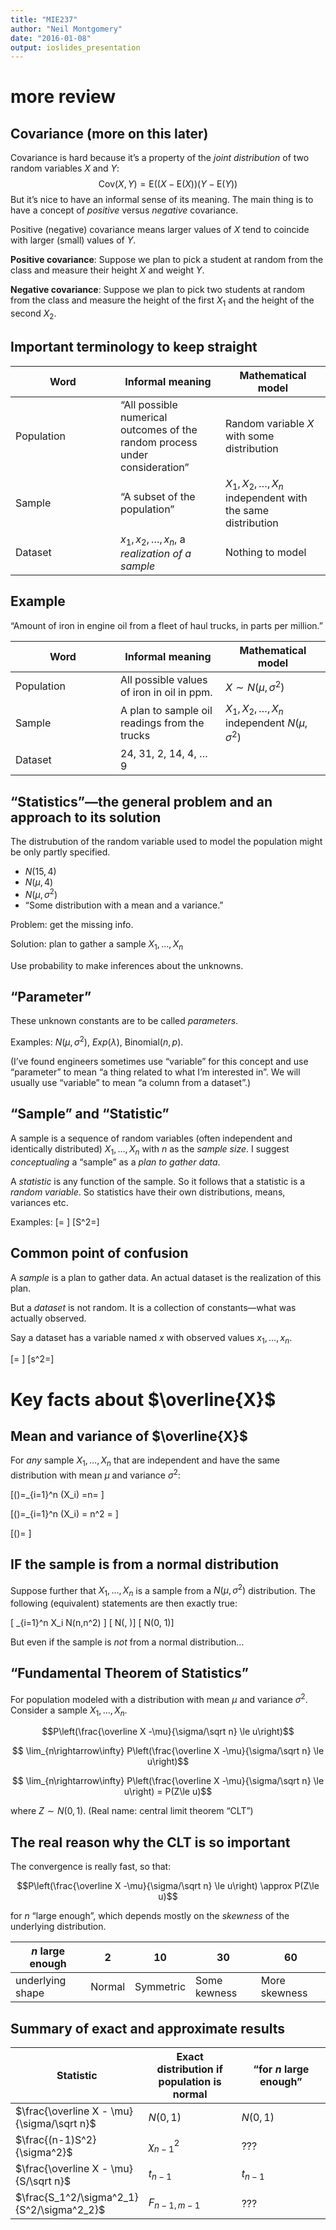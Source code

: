 ```yaml
---
title: "MIE237"
author: "Neil Montgomery"
date: "2016-01-08"
output: ioslides_presentation
---
```

\newcommand{\Var}{\text{Var}}
\newcommand{\Cov}{\text{Cov}}
\newcommand{\E}{\text{E}}

# more review

## Covariance (more on this later)

Covariance is hard because it's a property of the *joint distribution* of two random variables $X$ and $Y$:
$$ \Cov(X,Y) = \E((X-\E(X))(Y-\E(Y)) $$
But it's nice to have an informal sense of its meaning. The main thing is to have a concept of *positive* versus *negative* covariance.

Positive (negative) covariance means larger values of $X$ tend to coincide with larger (small) values of $Y$. 

**Positive covariance**: Suppose we plan to pick a student at random from the class and measure their height $X$ and weight $Y$. 

**Negative covariance**: Suppose we plan to pick two students at random from the class and measure the height of the first $X_1$ and the height of the second $X_2$. 

## Important terminology to keep straight

Word | Informal meaning | Mathematical model
--|--|--
Population | "All possible numerical outcomes of the random process under consideration" | Random variable $X$ with some distribution
Sample | "A subset of the population" | $X_1, X_2, \ldots, X_n$ independent with the same distribution
Dataset | $x_1, x_2, \ldots, x_n,$ a *realization of a sample* | Nothing to model

## Example

"Amount of iron in engine oil from a fleet of haul trucks, in parts per million."

Word | Informal meaning | Mathematical model
--|--|--
Population | All possible values of iron in oil in ppm. | $X \sim N(\mu, \sigma^2)$
Sample | A plan to sample oil readings from the trucks | $X_1, X_2, \ldots, X_n$ independent $N(\mu, \sigma^2)$
Dataset | 24, 31, 2, 14, 4, $\ldots$ 9 | 

## "Statistics"---the general problem and an approach to its solution { .build }

The distrubution of the random variable used to model the 
population might be only partly specified.

* $N(15, 4)$
* $N(\mu, 4)$
* $N(\mu, \sigma^2)$
* "Some distribution with a mean and a variance."

Problem: get the missing info.

Solution: plan to gather a sample $X_1, \ldots, X_n$

Use probability to make inferences about the unknowns. 

## "Parameter" 

These unknown constants are to be called *parameters*. 

Examples: $N(\mu, \sigma^2)$, $Exp(\lambda)$, Binomial$(n,p)$.

(I've found engineers sometimes use "variable" for this concept and use "parameter" to mean "a thing related to what I'm interested in". We will usually use "variable" to mean "a column from a dataset".)

## "Sample" and "Statistic"

A sample is a sequence of random variables (often independent and identically distributed) $X_1,\ldots,X_n$ with $n$ as the *sample size*. I suggest *conceptualing* a "sample" as a *plan to gather data*.

A *statistic* is any function of the sample. So it follows that a statistic is a *random variable*. So statistics have their own distributions, means, variances etc. 

Examples:
\[\overline{X}=\frac{\sum_{i=1}^n X_i}{n} \qquad\text{Sample average}\]
\[S^2=\frac{\sum_{i=1}^n \left(X_i-\overline{X}\right)^2}{n-1}\qquad\text{Sample variance}\]

## Common point of confusion

A *sample* is a plan to gather data. An actual dataset is the realization of this plan.

But a *dataset* is not random. It is a collection of constants---what was actually observed.

Say a dataset has a variable named $x$ with observed values $x_1,\ldots,x_n$.

\[\overline{x}=\frac{\sum_{i=1}^n x_i}{n} \qquad\text{(observed) sample average}\]
\[s^2=\frac{\sum_{i=1}^n \left(x_i-\overline{x}\right)^2}{n-1}\qquad\text{(observed) sample variance}\]

# Key facts about $\overline{X}$

## Mean and variance of $\overline{X}$

For *any* sample $X_1,\ldots,X_n$ that are independent
and have the same distribution with mean $\mu$ and variance $\sigma^2$:

\[\E\left(\overline{X}\right)=\frac{1}{n}\sum_{i=1}^n \E\left(X_i\right) =\frac{1}{n}n\mu = \mu \]

\[\Var\left(\overline{X}\right)=\frac{1}{n^2}\sum_{i=1}^n \Var\left(X_i\right) = \frac{1}{n^2}n\sigma^2 = \frac{\sigma^2}{n} \]

\[\text{SD}\left(\overline{X}\right)= \frac{\sigma}{\sqrt{n}} \]

## IF the sample is from a normal distribution

Suppose further that $X_1,\ldots,X_n$ is a sample from a $N(\mu,\sigma^2)$ distribution. The following (equivalent) statements are then exactly true:

\[ \sum_{i=1}^n X_i \sim N(n\mu,n\sigma^2) \]
\[\overline{X} \sim N\left(\mu, \frac{\sigma^2}{n}\right)\]
\[\frac{\overline{X}-\mu}{\sigma/\sqrt{n}} \sim N(0, 1)\]

But even if the sample is *not* from a normal distribution...

## "Fundamental Theorem of Statistics" { .build }

For \textit{any} population modeled with a distribution with mean $\mu$
and variance $\sigma^2$. Consider a sample $X_1,\ldots,X_n$.

$$P\left(\frac{\overline X -\mu}{\sigma/\sqrt n} 
\le u\right)$$

$$ \lim_{n\rightarrow\infty} P\left(\frac{\overline X -\mu}{\sigma/\sqrt n} \le u\right)$$

$$ \lim_{n\rightarrow\infty} P\left(\frac{\overline X -\mu}{\sigma/\sqrt n} \le u\right) = P(Z\le u)$$

where $Z \sim N(0,1)$. (Real name: central limit theorem "CLT")

## The real reason why the CLT is so important

The convergence is really fast, so that:

$$P\left(\frac{\overline X -\mu}{\sigma/\sqrt n} 
\le u\right) \approx P(Z\le u)$$

for $n$ "large enough", which depends mostly on the *skewness* of the underlying distribution.

$n$ large enough | 2 | 10 | 30 | 60
--|--|--|--|--
underlying shape | Normal | Symmetric | Some kewness | More skewness

## Summary of exact and approximate results

Statistic | Exact distribution if population is normal | "for $n$ large enough"
--|--|--
$\frac{\overline X - \mu}{\sigma/\sqrt n}$ | $N(0,1)$ | $N(0,1)$
$\frac{(n-1)S^2}{\sigma^2}$ | $\chi^2_{n-1}$ | ???
$\frac{\overline X - \mu}{S/\sqrt n}$ | $t_{n-1}$ | $t_{n-1}$
$\frac{S_1^2/\sigma^2_1}{S^2/\sigma^2_2}$ | $F_{n-1, m-1}$ | ???





